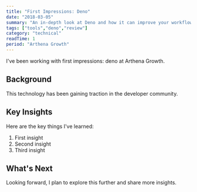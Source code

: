 ```yaml
---
title: "First Impressions: Deno"
date: "2018-03-05"
summary: "An in-depth look at Deno and how it can improve your workflow."
tags: ["tools","deno","review"]
category: "technical"
readTime: 1
period: "Arthena Growth"
---
```


I've been working with first impressions: deno at Arthena Growth.

## Background

This technology has been gaining traction in the developer community.

## Key Insights

Here are the key things I've learned:

1. First insight
2. Second insight
3. Third insight

## What's Next

Looking forward, I plan to explore this further and share more insights.

